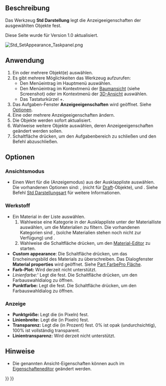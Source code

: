 <languages/>

{{Docnav/de
|[[Std_SetMaterial/de|SetMaterial]]
|[[Std_RandomColor/de|ZufälligeFarbe]]
|[[Std_View_Menu/de|Std Menü Ansicht]]
|IconL=Std_SetMaterial.svg
|IconR=Std_RandomColor.svg
|IconC=Freecad.svg
}}

{{GuiCommand/de
|Name=Std SetAppearance
|Name/de=Std Darstellung
|MenuLocation=Ansicht → Darstellung…
|Workbenches=[[Material_Workbench/de|Material]], [[Part_Workbench/de|Part]], [[PartDesign_Workbench/de|PartDesign]] und weitere
|Shortcut={{KEY|Ctrl}}+{{KEY|D}}
|SeeAlso=[[Std_SetMaterial/de|Std SetMaterial]], [[Part_ColorPerFace/de|Part FarbeProFläche]]
}}

<span id="Description"></span>
==Beschreibung==

Das Werkzeug '''Std Darstellung''' legt die Anzeigeeigenschaften der ausgewählten Objekte fest.

Diese Seite wurde für Version 1.0 aktualisiert.

[[Image:Std_SetAppearance_Taskpanel.png]]
{{Caption|Der Aufgabenbereich Anzeigeeigenschaften}}

<span id="Usage"></span>
==Anwendung==

# Ein oder mehrere Objekt(e) auswählen.
# Es gibt mehrere Möglichkeiten das Werkzeug aufzurufen:
#* Den Menüeintrag {{MenuCommand|Ansicht → [[Image:Std_SetAppearance.svg|16px]] Darstellung...}} im Hauptmenü auswählen.
#* Den Menüeintrag {{MenuCommand|[[Image:Std_SetAppearance.svg|16px]] Darstellung...}} im Kontextmenü der [[Tree_view|Baumansicht]] (siehe Screenshot) oder im Kontextmenü der [[3D_view|3D-Ansicht]] auswählen.
#* Das Tastaturkürzel {{KEY|Ctrl}}+{{KEY|D}}.
# Das Aufgaben-Fenster '''Anzeigeeigenschaften''' wird geöffnet. Siehe [[#Optionen|Optionen]].
# Eine oder mehrere Anzeigeeigenschaften ändern.
# Die Objekte werden sofort aktualisiert.
# Wahlweise weitere Objekte auswählen, deren Anzeigeeigenschaften geändert werden sollen.
# Schaltfläche {{Button|Schließen}} drücken, um den Aufgabenbereich zu schließen und den Befehl abzuschließen.

<span id="Options"></span>
==Optionen==

<span id="Viewing_mode"></span>
===Ansichtsmodus===

* Einen Wert für die {{PropertyView/de|Display Mode}} (Anzeigemodus) aus der Ausklappliste auswählen. Die vorhandenen Optionen sind: {{Value|Flat lines}}, {{Value|Shaded}} (nicht für [[Draft_Workbench/de|Draft]]-Objekte), {{Value|Wireframe}} und {{Value|Points}}. Siehe Befehl [[Std_DrawStyle/de|Std Darstellungsart]] für weitere Informationen.

<span id="Material"></span>
===Werkstoff===

* Ein Material in der Liste auswählen.
*# Wahlweise eine Kategorie in der Ausklappliste unter der Materialliste auswählen, um die Materialien zu filtern. Die vorhandenen Kategorien sind {{Value|Basic Appearance}}, {{Value|Texture Appearance}} (solche Materialien stehen noch nicht zur Verfügung) und {{Value|Alle Materials}}.
*# Wahlweise die Schaltfläche {{Button|Launch editor}} drücken, um den [[Materials_Edit|Material-Editor]] zu starten.
* '''Custom appearance''': Die Schaltfläche {{Button|...}} drücken, um das Erscheinungsbild des Materials zu überschreiben. Das Dialogfenster '''Material properties''' wird geöffnet. Siehe [[Part_ColorPerFace/de#Anwendung|Part FarbePro Fläche]].
* '''Farb-Plot:''' Wird derzeit nicht unterstützt.
* ''Linienfarbe:''' Legt die {{PropertyView/de|Line Color}} fest. Die Schaltfläche drücken, um den Farbauswahldialog zu öffnen.
* '''Punktfarbe:''' Legt die {{PropertyView/de|Point Color}}fest. Die Schaltfläche drücken, um den Farbauswahldialog zu öffnen.

<span id="Display"></span>
===Anzeige===

* '''Punktgröße:''' Legt die {{PropertyView/de|Point Size}} (in Pixeln) fest.
* '''Linienbreite:''' Legt die {{PropertyView/de|Line Width}} (in Pixeln) fest.
* '''Transparenz:''' Legt die {{PropertyView/de|Transparency}} (in Prozent) fest. 0% ist opak (undurchsichtig), 100% ist vollständig transparent.
* '''Linientransparenz:''' Wird derzeit nicht unterstützt.

<span id="Notes"></span>
==Hinweise==

* Die genannten Ansicht-Eigenschaften  können auch im [[Property_editor/de|Eigenschafteneditor]] geändert werden.


{{Docnav/de
|[[Std_SetMaterial/de|SetMaterial]]
|[[Std_RandomColor/de|ZufälligeFarbe]]
|[[Std_View_Menu/de|Std Menü Ansicht]]
|IconL=Std_SetMaterial.svg
|IconR=Std_RandomColor.svg
|IconC=Freecad.svg
}}

{{Std_Base_navi{{#translation:}}}}
{{Userdocnavi{{#translation:}}}}